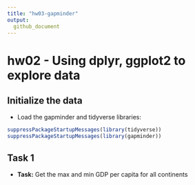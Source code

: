 ```yaml
---
title: "hw03-gapminder"
output:
  github_document
---
```


# hw02 - Using dplyr, ggplot2 to explore data

## Initialize the data

* Load the gapminder and tidyverse libraries:

```r
suppressPackageStartupMessages(library(tidyverse))
suppressPackageStartupMessages(library(gapminder))
```

## Task 1

* **Task:** Get the max and min GDP per capita for all continents